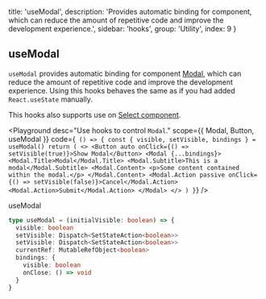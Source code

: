 
  title: 'useModal',
  description:
    'Provides automatic binding for component, which can reduce the amount of repetitive code and improve the development experience.',
  sidebar: 'hooks',
  group: 'Utility',
  index: 9
}

## useModal

`useModal` provides automatic binding for component [Modal](/components/modal), which can reduce the amount of repetitive code and improve the development experience.
Using this hooks behaves the same as if you had added `React.useState` manually.

This hooks also supports use on [Select component](/components/select 'Select Component').

<Playground
  desc="Use hooks to control `Modal`."
  scope={{ Modal, Button, useModal }}
  code={`
() => {
  const { visible, setVisible, bindings } = useModal()
  return (
    <>
      <Button auto onClick={() => setVisible(true)}>Show Modal</Button>
      <Modal {...bindings}>
        <Modal.Title>Modal</Modal.Title>
        <Modal.Subtitle>This is a modal</Modal.Subtitle>
        <Modal.Content>
          <p>Some content contained within the modal.</p>
        </Modal.Content>
        <Modal.Action passive onClick={() => setVisible(false)}>Cancel</Modal.Action>
        <Modal.Action>Submit</Modal.Action>
      </Modal>
    </>
  )
}`}
/>

<Attributes edit="/pages/hooks/use-modal.mdx" >
<Attributes.Title>useModal</Attributes.Title>

```ts
type useModal = (initialVisible: boolean) => {
  visible: boolean
  setVisible: Dispatch<SetStateAction<boolean>>
  setVisible: Dispatch<SetStateAction<boolean>>
  currentRef: MutableRefObject<boolean>
  bindings: {
    visible: boolean
    onClose: () => void
  }
}
```

</Attributes>

